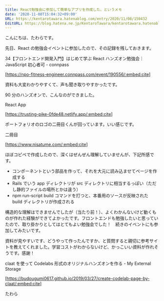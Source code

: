 ```yaml
---
title: React勉強会に参加して簡単なアプリを作成した、というメモ
date: '2020-11-08T15:04:32+09:00'
URL: https://kentarotawara.hatenablog.com/entry/2020/11/08/150432
EditURL: https://blog.hatena.ne.jp/KentaroTawara/kentarotawara.hatenablog.com/atom/entry/26006613650342294
---
```


こんにちは、たわらです。

先日、React の勉強会イベントに参加したので、その記録を残しておきます。

34【フロントエンド開発入門】はじめて学ぶ React ハンズオン勉強会｜ JavaScript 初心者可 - connpass

[https://npo-fitness-engineer.connpass.com/event/190556/:embed:cite]

資料も大変わかりやすくて、声も聞き取りやすかったです。

90 分のハンズオンで、こんなのができました。

React App

[https://trusting-pike-0fde48.netlify.app/:embed:cite]

ポートフォリオのロゴの二冊目くんが回っています。いい感じです。

二冊目

[https://www.nisatume.com/:embed:cite]

ほぼコピペで作成したので、深くはぜんぜん理解していませんが、下記所感です。

- コンポーネントという部品を作って、それを大元に読み込ませてページを作成する
- Rails でいう app ディレクトリが src ディレクトリに相当するっぽい（ただし静的ファイルの場所とかは違う）
- npm run-script build コマンドを打つと、本番用のソースが反映された build ディレクトリが作成される

構造的な理解はできませんでしたが（当たり前！）、よくわかんないけど動くものが作れた経験ができてよかったです。フロントエンドも勉強したいと思っていたので、取り掛かりとしてはとてもよい勉強会でした！　続きのイベントにも参加してみたいです。

資料が見やすいです、どうやって作ったんですか、と質問すると親切に参考サイトを教えてくれました。学習コストがわからないけど、かっこいい資料が作れそうです。感謝！

claat を使って Codelabs 形式のオリジナルハンズオンを作る - My External Storage

[https://budougumi0617.github.io/2019/03/27/create-codelab-page-by-claat/:embed:cite]

たわら
